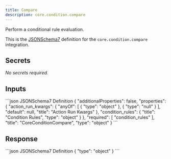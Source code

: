 ```yaml
---
title: Compare
description: core.condition.compare
---
```


Perform a conditional rule evaluation.

This is the [JSONSchema7](https://json-schema.org/draft-07/json-schema-release-notes) definition for the `core.condition.compare` integration.


## Secrets
_No secrets required._

## Inputs

<CodeGroup>
```json JSONSchema7 Definition
{
    "additionalProperties": false,
    "properties": {
        "action_run_kwargs": {
            "anyOf": [
                {
                    "type": "object"
                },
                {
                    "type": "null"
                }
            ],
            "default": null,
            "title": "Action Run Kwargs"
        },
        "condition_rules": {
            "title": "Condition Rules",
            "type": "object"
        }
    },
    "required": [
        "condition_rules"
    ],
    "title": "CoreConditionCompare",
    "type": "object"
}
```

</CodeGroup>

## Response

<CodeGroup>
```json JSONSchema7 Definition
{
    "type": "object"
}
```

</CodeGroup>
